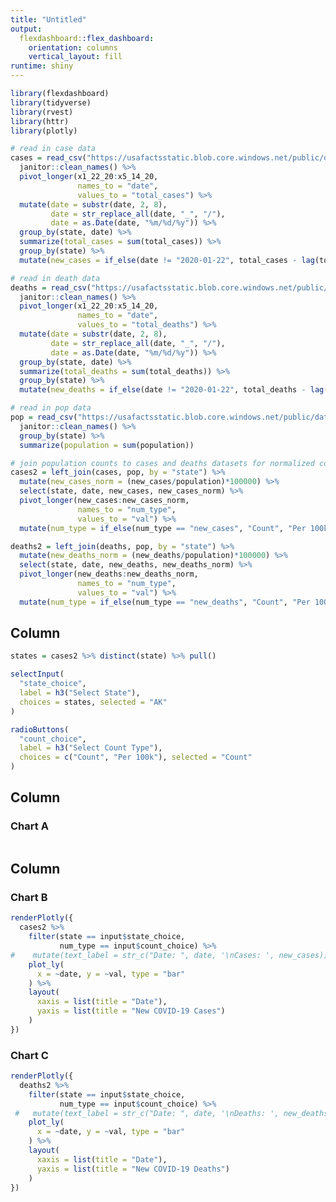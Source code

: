 ```yaml
---
title: "Untitled"
output: 
  flexdashboard::flex_dashboard:
    orientation: columns
    vertical_layout: fill
runtime: shiny
---
```


```r
library(flexdashboard)
library(tidyverse)
library(rvest)
library(httr)
library(plotly)
```


```r
# read in case data
cases = read_csv("https://usafactsstatic.blob.core.windows.net/public/data/covid-19/covid_confirmed_usafacts.csv", col_names = TRUE) %>%
  janitor::clean_names() %>%
  pivot_longer(x1_22_20:x5_14_20,
               names_to = "date",
               values_to = "total_cases") %>%
  mutate(date = substr(date, 2, 8),
         date = str_replace_all(date, "_", "/"),
         date = as.Date(date, "%m/%d/%y")) %>%
  group_by(state, date) %>%
  summarize(total_cases = sum(total_cases)) %>%
  group_by(state) %>%
  mutate(new_cases = if_else(date != "2020-01-22", total_cases - lag(total_cases), total_cases))

# read in death data
deaths = read_csv("https://usafactsstatic.blob.core.windows.net/public/data/covid-19/covid_deaths_usafacts.csv", col_names = TRUE) %>%
  janitor::clean_names() %>%
  pivot_longer(x1_22_20:x5_14_20,
               names_to = "date",
               values_to = "total_deaths") %>%
  mutate(date = substr(date, 2, 8),
         date = str_replace_all(date, "_", "/"),
         date = as.Date(date, "%m/%d/%y")) %>%
  group_by(state, date) %>%
  summarize(total_deaths = sum(total_deaths)) %>%
  group_by(state) %>%
  mutate(new_deaths = if_else(date != "2020-01-22", total_deaths - lag(total_deaths), total_deaths))

# read in pop data
pop = read_csv("https://usafactsstatic.blob.core.windows.net/public/data/covid-19/covid_county_population_usafacts.csv", col_names = TRUE) %>%
  janitor::clean_names() %>%
  group_by(state) %>%
  summarize(population = sum(population))

# join population counts to cases and deaths datasets for normalized counts
cases2 = left_join(cases, pop, by = "state") %>%
  mutate(new_cases_norm = (new_cases/population)*100000) %>%
  select(state, date, new_cases, new_cases_norm) %>%
  pivot_longer(new_cases:new_cases_norm,
               names_to = "num_type",
               values_to = "val") %>%
  mutate(num_type = if_else(num_type == "new_cases", "Count", "Per 100k"))

deaths2 = left_join(deaths, pop, by = "state") %>%
  mutate(new_deaths_norm = (new_deaths/population)*100000) %>%
  select(state, date, new_deaths, new_deaths_norm) %>%
  pivot_longer(new_deaths:new_deaths_norm,
               names_to = "num_type",
               values_to = "val") %>%
  mutate(num_type = if_else(num_type == "new_deaths", "Count", "Per 100k"))
```

Column {.sidebar}
-----------------------------------------------------------------------
```r
states = cases2 %>% distinct(state) %>% pull()

selectInput(
  "state_choice",
  label = h3("Select State"),
  choices = states, selected = "AK"
)
```

```r
radioButtons(
  "count_choice",
  label = h3("Select Count Type"),
  choices = c("Count", "Per 100k"), selected = "Count"
)
```


Column {data-width=650}
-----------------------------------------------------------------------

### Chart A

```r

```

Column {data-width=350}
-----------------------------------------------------------------------

### Chart B

```r
renderPlotly({
  cases2 %>%
    filter(state == input$state_choice,
           num_type == input$count_choice) %>%
#    mutate(text_label = str_c("Date: ", date, '\nCases: ', new_cases)) %>%
    plot_ly(
      x = ~date, y = ~val, type = "bar"
    ) %>%
    layout(
      xaxis = list(title = "Date"),
      yaxis = list(title = "New COVID-19 Cases")
    )
})
```

### Chart C

```r
renderPlotly({
  deaths2 %>%
    filter(state == input$state_choice,
           num_type == input$count_choice) %>%
 #   mutate(text_label = str_c("Date: ", date, '\nDeaths: ', new_deaths)) %>%
    plot_ly(
      x = ~date, y = ~val, type = "bar"
    ) %>%
    layout(
      xaxis = list(title = "Date"),
      yaxis = list(title = "New COVID-19 Deaths")
    )
})
```

